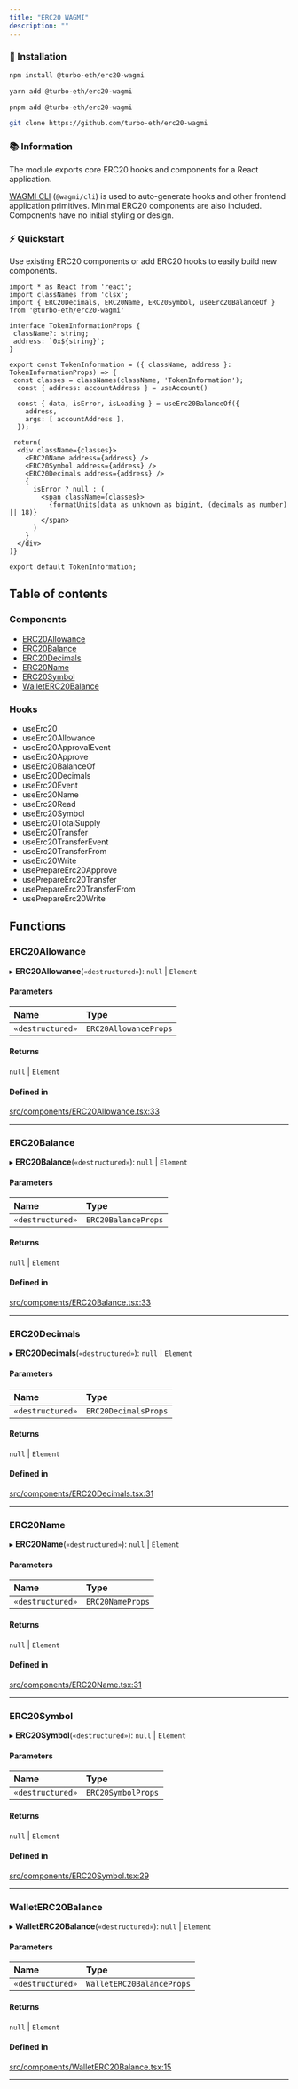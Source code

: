 ```yaml
---
title: "ERC20 WAGMI"
description: ""
---
```


### 💾 Installation

```sh
npm install @turbo-eth/erc20-wagmi
```

```sh
yarn add @turbo-eth/erc20-wagmi
```

```sh
pnpm add @turbo-eth/erc20-wagmi
```

```sh
git clone https://github.com/turbo-eth/erc20-wagmi
```

### 📚 Information

The module exports core ERC20 hooks and components for a React application. 

[WAGMI CLI](https://wagmi.sh/cli/getting-started) (`@wagmi/cli`) is used to auto-generate hooks and other frontend application primitives. Minimal ERC20 components are also included. Components have no initial styling or design.

### ⚡️ Quickstart

Use existing ERC20 components or add ERC20 hooks to easily build new components.

```
import * as React from 'react';
import classNames from 'clsx';
import { ERC20Decimals, ERC20Name, ERC20Symbol, useErc20BalanceOf } from '@turbo-eth/erc20-wagmi'

interface TokenInformationProps {
 className?: string;
 address: `0x${string}`;
}

export const TokenInformation = ({ className, address }: TokenInformationProps) => { 
 const classes = classNames(className, 'TokenInformation'); 
  const { address: accountAddress } = useAccount()

  const { data, isError, isLoading } = useErc20BalanceOf({
    address,
    args: [ accountAddress ],
  });

 return(
  <div className={classes}>
    <ERC20Name address={address} />
    <ERC20Symbol address={address} />
    <ERC20Decimals address={address} />
    {
      isError ? null : (
        <span className={classes}>
          {formatUnits(data as unknown as bigint, (decimals as number) || 18)}
        </span>
      )
    }
  </div>
)}

export default TokenInformation;
```

## Table of contents

### Components

- [ERC20Allowance](#erc20allowance)
- [ERC20Balance](#erc20balance)
- [ERC20Decimals](#erc20decimals)
- [ERC20Name](#erc20name)
- [ERC20Symbol](#erc20symbol)
- [WalletERC20Balance](#walleterc20balance)

### Hooks
- useErc20
- useErc20Allowance
- useErc20ApprovalEvent
- useErc20Approve
- useErc20BalanceOf
- useErc20Decimals
- useErc20Event
- useErc20Name
- useErc20Read
- useErc20Symbol
- useErc20TotalSupply
- useErc20Transfer
- useErc20TransferEvent
- useErc20TransferFrom
- useErc20Write
- usePrepareErc20Approve
- usePrepareErc20Transfer
- usePrepareErc20TransferFrom
- usePrepareErc20Write

## Functions

### <a id="erc20allowance" name="erc20allowance"></a> ERC20Allowance

▸ **ERC20Allowance**(`«destructured»`): ``null`` \| `Element`

#### Parameters

| Name | Type |
| :------ | :------ |
| `«destructured»` | `ERC20AllowanceProps` |

#### Returns

``null`` \| `Element`

#### Defined in

[src/components/ERC20Allowance.tsx:33](https://github.com/turbo-eth/erc20-wagmi/blob/6281396/src/components/ERC20Allowance.tsx#L33)

___

### <a id="erc20balance" name="erc20balance"></a> ERC20Balance

▸ **ERC20Balance**(`«destructured»`): ``null`` \| `Element`

#### Parameters

| Name | Type |
| :------ | :------ |
| `«destructured»` | `ERC20BalanceProps` |

#### Returns

``null`` \| `Element`

#### Defined in

[src/components/ERC20Balance.tsx:33](https://github.com/turbo-eth/erc20-wagmi/blob/6281396/src/components/ERC20Balance.tsx#L33)

___

### <a id="erc20decimals" name="erc20decimals"></a> ERC20Decimals

▸ **ERC20Decimals**(`«destructured»`): ``null`` \| `Element`

#### Parameters

| Name | Type |
| :------ | :------ |
| `«destructured»` | `ERC20DecimalsProps` |

#### Returns

``null`` \| `Element`

#### Defined in

[src/components/ERC20Decimals.tsx:31](https://github.com/turbo-eth/erc20-wagmi/blob/6281396/src/components/ERC20Decimals.tsx#L31)

___

### <a id="erc20name" name="erc20name"></a> ERC20Name

▸ **ERC20Name**(`«destructured»`): ``null`` \| `Element`

#### Parameters

| Name | Type |
| :------ | :------ |
| `«destructured»` | `ERC20NameProps` |

#### Returns

``null`` \| `Element`

#### Defined in

[src/components/ERC20Name.tsx:31](https://github.com/turbo-eth/erc20-wagmi/blob/6281396/src/components/ERC20Name.tsx#L31)

___

### <a id="erc20symbol" name="erc20symbol"></a> ERC20Symbol

▸ **ERC20Symbol**(`«destructured»`): ``null`` \| `Element`

#### Parameters

| Name | Type |
| :------ | :------ |
| `«destructured»` | `ERC20SymbolProps` |

#### Returns

``null`` \| `Element`

#### Defined in

[src/components/ERC20Symbol.tsx:29](https://github.com/turbo-eth/erc20-wagmi/blob/6281396/src/components/ERC20Symbol.tsx#L29)

___

### <a id="walleterc20balance" name="walleterc20balance"></a> WalletERC20Balance

▸ **WalletERC20Balance**(`«destructured»`): ``null`` \| `Element`

#### Parameters

| Name | Type |
| :------ | :------ |
| `«destructured»` | `WalletERC20BalanceProps` |

#### Returns

``null`` \| `Element`

#### Defined in

[src/components/WalletERC20Balance.tsx:15](https://github.com/turbo-eth/erc20-wagmi/blob/6281396/src/components/WalletERC20Balance.tsx#L15)

___

